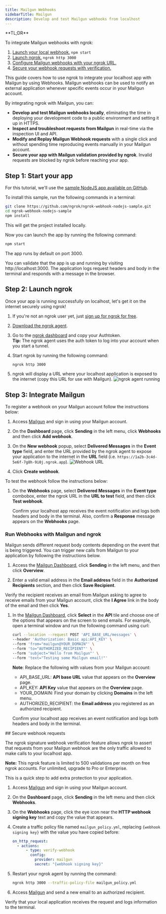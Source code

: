 ```yaml
---
title: Mailgun Webhooks
sidebarTitle: Mailgun
description: Develop and test Mailgun webhooks from localhost
---
```


<Tip>
**TL;DR**



To integrate Mailgun webhooks with ngrok:

1. [Launch your local webhook.](#start-your-app) `npm start`
1. [Launch ngrok.](#start-ngrok) `ngrok http 3000`
1. [Configure Mailgun webhooks with your ngrok URL.](#setup-webhook)
1. [Secure your webhook requests with verification.](#security)
</Tip>

This guide covers how to use ngrok to integrate your localhost app with Mailgun by using Webhooks.
Mailgun webhooks can be used to notify an external application whenever specific events occur in your Mailgun account.

By integrating ngrok with Mailgun, you can:

- **Develop and test Mailgun webhooks locally**, eliminating the time in deploying your development code to a public environment and setting it up in HTTPS.
- **Inspect and troubleshoot requests from Mailgun** in real-time via the inspection UI and API.
- **Modify and Replay Mailgun Webhook requests** with a single click and without spending time reproducing events manually in your Mailgun account.
- **Secure your app with Mailgun validation provided by ngrok**. Invalid requests are blocked by ngrok before reaching your app.

## **Step 1**: Start your app 

For this tutorial, we'll use the [sample NodeJS app available on GitHub](https://github.com/ngrok/ngrok-webhook-nodejs-sample).

To install this sample, run the following commands in a terminal:

```bash
git clone https://github.com/ngrok/ngrok-webhook-nodejs-sample.git
cd ngrok-webhook-nodejs-sample
npm install
```

This will get the project installed locally.

Now you can launch the app by running the following command:

```bash
npm start
```

The app runs by default on port 3000.

You can validate that the app is up and running by visiting http://localhost:3000. The application logs request headers and body in the terminal and responds with a message in the browser.

## **Step 2**: Launch ngrok 

Once your app is running successfully on localhost, let's get it on the internet securely using ngrok!

1. If you're not an ngrok user yet, just [sign up for ngrok for free](https://ngrok.com/signup).

1. [Download the ngrok agent](https://download.ngrok.com).

1. Go to the [ngrok dashboard](https://dashboard.ngrok.com) and copy your Authtoken. <br />
   **Tip:** The ngrok agent uses the auth token to log into your account when you start a tunnel.
1. Start ngrok by running the following command:

   ```bash
   ngrok http 3000
   ```

1. ngrok will display a URL where your localhost application is exposed to the internet (copy this URL for use with Mailgun).
   ![ngrok agent running](../img/twilio/img/launch_ngrok_tunnel.png)

## **Step 3**: Integrate Mailgun 

To register a webhook on your Mailgun account follow the instructions below:

1. Access [Mailgun](https://app.mailgun.com/) and sign in using your Mailgun account.

1. On the **Dashboard** page, click **Sending** in the left menu, click **Webhooks** and then click **Add webhook**.

1. On the **New webhook** popup, select **Delivered Messages** in the **Event type** field, and enter the URL provided by the ngrok agent to expose your application to the internet in the **URL** field (i.e. `https://1a2b-3c4d-5e6f-7g8h-9i0j.ngrok.app`).
   ![Webhook URL](../img/mailgun/img/ngrok_url_configuration_mailgun.png)

1. Click **Create webhook**.

To test the webhook follow the instructions below:

1. On the **Webhooks** page, select **Delivered Messages** in the **Event type** combobox, enter the ngrok URL in the **URL to test** field, and then click **Test webhook**.

   Confirm your localhost app receives the event notification and logs both headers and body in the terminal. Also, confirm a **Response** message appears on the **Webhooks** page.

### Run Webhooks with Mailgun and ngrok

Mailgun sends different request body contents depending on the event that is being triggered.
You can trigger new calls from Mailgun to your application by following the instructions below.

1. Access the [Mailgun Dashboard](https://app.mailgun.com/), click **Sending** in the left menu, and then click **Overview**.

1. Enter a valid email address in the **Email address** field in the **Authorized Recipients** section, and then click **Save Recipient**.

Verify the recipient receives an email from Mailgun asking to agree to receive emails from your Mailgun account, click the **I Agree** link in the body of the email and then click **Yes**.

1. In the [Mailgun Dashboard](https://app.mailgun.com/), click **Select** in the **API** tile and choose one of the options that appears on the screen to send emails. For example, open a terminal window and run the following command using curl:

   ```bash
   curl --location --request POST 'API_BASE_URL/messages' \
   --header 'Authorization: Basic api:API_KEY' \
   --form 'from="mailgun@YOUR_DOMAIN"' \
   --form 'to="AUTHORIZED_RECIPIENT"' \
   --form 'subject="Hello from Mailgun"' \
   --form 'text="Testing some Mailgun email!"'
   ```

   **Note**: Replace the following with values from your Mailgun account:
   - API_BASE_URL: **API base URL** value that appears on the **Overview** page.
   - API_KEY: **API Key** value that appears on the **Overview** page.
   - YOUR_DOMAIN: Find your domain by clicking **Domains** in the left menu.
   - AUTHORIZED_RECIPIENT: the **Email address** you registered as an authorized recipient.

   Confirm your localhost app receives an event notification and logs both headers and body in the terminal.

<InspectingRequests />

<ReplayingRequests />
## Secure webhook requests 

The ngrok signature webhook verification feature allows ngrok to assert that requests from your Mailgun webhook are the only traffic allowed to make calls to your localhost app.

**Note:** This ngrok feature is limited to 500 validations per month on free ngrok accounts. For unlimited, upgrade to Pro or Enterprise.

This is a quick step to add extra protection to your application.

1. Access [Mailgun](https://app.mailgun.com/) and sign in using your Mailgun account.

1. On the **Dashboard** page, click **Sending** in the left menu and then click **Webhooks**.

1. On the **Webhooks** page, click the eye icon near the **HTTP webhook signing key** text and copy the value that appears.

1. Create a traffic policy file named `mailgun_policy.yml`, replacing `{webhook signing key}` with the value you have copied before:

   ```yaml
   on_http_request:
     - actions:
         - type: verify-webhook
           config:
             provider: mailgun
             secret: "{webhook signing key}"
   ```

1. Restart your ngrok agent by running the command:

   ```bash
   ngrok http 3000 --traffic-policy-file mailgun_policy.yml
   ```

1. Access [Mailgun](https://app.mailgun.com/) and send a new email to an authorized recipient.

Verify that your local application receives the request and logs information to the terminal.
